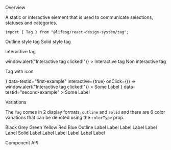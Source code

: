 

<Meta title="Modules/Tag" component={Tag} />

<Title>Tag</Title>

<Secondary>Overview</Secondary>

A static or interactive element that is used to communicate selections, statuses and categories.

```tsx
import { Tag } from "@lifesg/react-design-system/tag";
```

<Canvas>
    <Story name="Tag">
        <Wrapper>
            <Tag type="outline" colorType="green">
                Outline style tag
            </Tag>
            <Tag type="solid" colorType="red">
                Solid style tag
            </Tag>
        </Wrapper>
    </Story>
</Canvas>

<Heading3>Interactive tag</Heading3>

<Canvas>
    <Story name="Interactive">
        <Wrapper>
            <Tag
                type="outline"
                interactive={true}
                onClick={() => window.alert("Interactive tag clicked!")}
            >
                Interactive tag
            </Tag>
            <Tag type="outline">Non interactive tag</Tag>
        </Wrapper>
    </Story>
</Canvas>

<Heading3>Tag with icon</Heading3>

<Canvas>
    <Story name="With Icon">
        <Wrapper>
            <Tag
                type="solid"
                colorType="blue"
                icon={<PlusCircleFillIcon />}
                data-testid="first-example"
                interactive={true}
                onClick={() => window.alert("Interactive tag clicked!")}
            >
                Some Label
            </Tag>
            <Tag
                type="outline"
                colorType="blue"
                icon={<PlaceholderIcon />}
                data-testid="second-example"
            >
                Some Label
            </Tag>
        </Wrapper>
    </Story>
</Canvas>

<Heading3>Variations</Heading3>

The `Tag` comes in 2 display formats, `outline` and `solid` and there are 6 color variations that can be denoted using the `colorType` prop.

<Preview>
    <Story name="Variations">
        <StoryContainer>
            <Grid>
                <Row>
                    <span />
                    <Text.H6 weight="semibold">Black</Text.H6>
                    <Text.H6 weight="semibold">Grey</Text.H6>
                    <Text.H6 weight="semibold">Green</Text.H6>
                    <Text.H6 weight="semibold">Yellow</Text.H6>
                    <Text.H6 weight="semibold">Red</Text.H6>
                    <Text.H6 weight="semibold">Blue</Text.H6>
                </Row>
                <Row>
                    <Text.H6 weight="semibold">Outline</Text.H6>
                    <Tag type="outline" colorType="black">
                        Label
                    </Tag>
                    <Tag type="outline" colorType="grey">
                        Label
                    </Tag>
                    <Tag type="outline" colorType="green">
                        Label
                    </Tag>
                    <Tag type="outline" colorType="yellow">
                        Label
                    </Tag>
                    <Tag type="outline" colorType="red">
                        Label
                    </Tag>
                    <Tag type="outline" colorType="blue">
                        Label
                    </Tag>
                </Row>
                <Row>
                    <Text.H6 weight="semibold">Solid</Text.H6>
                    <Tag type="solid" colorType="black">
                        Label
                    </Tag>
                    <Tag type="solid" colorType="grey">
                        Label
                    </Tag>
                    <Tag type="solid" colorType="green">
                        Label
                    </Tag>
                    <Tag type="solid" colorType="yellow">
                        Label
                    </Tag>
                    <Tag type="solid" colorType="red">
                        Label
                    </Tag>
                    <Tag type="solid" colorType="blue">
                        Label
                    </Tag>
                </Row>
            </Grid>
        </StoryContainer>
    </Story>
</Preview>

<Secondary>Component API</Secondary>

<PropsTable />
